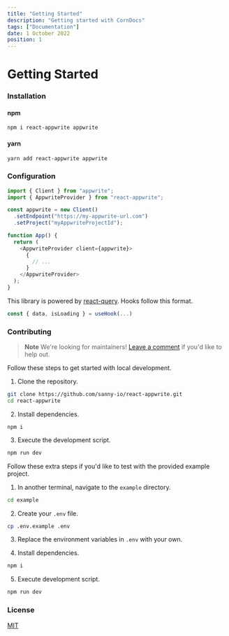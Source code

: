 ```yaml
---
title: "Getting Started"
description: "Getting started with CornDocs"
tags: ["Documentation"]
date: 1 October 2022
position: 1
---
```


# Getting Started

### Installation

#### npm

```bash
npm i react-appwrite appwrite
```

#### yarn

```bash
yarn add react-appwrite appwrite
```

### Configuration

```typescript
import { Client } from "appwrite";
import { AppwriteProvider } from "react-appwrite";

const appwrite = new Client()
  .setEndpoint("https://my-appwrite-url.com")
  .setProject("myAppwriteProjectId");

function App() {
  return (
    <AppwriteProvider client={appwrite}>
      {
        // ...
      }
    </AppwriteProvider>
  );
}
```

This library is powered by [react-query](https://tanstack.com/query/v4/docs/react/reference/useQuery).
Hooks follow this format.

```typescript
const { data, isLoading } = useHook(...)
```

### Contributing

> **Note**
> We're looking for maintainers! [Leave a comment](https://github.com/sanny-io/react-appwrite/discussions/1) if you'd like to help out.

Follow these steps to get started with local development.

1. Clone the repository.

```bash
git clone https://github.com/sanny-io/react-appwrite.git
cd react-appwrite
```

2. Install dependencies.

```
npm i
```

3. Execute the development script.

```bash
npm run dev
```

Follow these extra steps if you'd like to test with the provided example
project.

1. In another terminal, navigate to the `example` directory.

```bash
cd example
```

2. Create your `.env` file.

```bash
cp .env.example .env
```

3. Replace the environment variables in `.env` with your own.

4. Install dependencies.

```bash
npm i
```

5. Execute development script.

```bash
npm run dev
```

### License

[MIT](/LICENSE)
